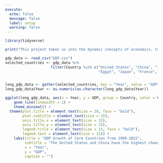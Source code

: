 ```yaml
---
execute: 
  echo: false
  message: false
  label: setup
  warning: false
---
```



```r
library(tidyverse)
```

```r
print("This project takes us into the dynamic concepts of economics, to chart the course of global GDP growth rates from the years 1999 to 2022. Because of RStudio, it is possible to  transform raw data into a narrative that reflects past economic trends, as well as help in forecasting future possibilities. The graph below is a visualizations which brings clarity to complex economic concepts, making them accessible to anyone. ")
```



```r
gdp_data <- read_csv("GDP.csv")
selected_countries <- gdp_data %>%
                     filter(Country %in% c("United States", "China", "India", "Germany", "Indonesia",
                                           "Egypt", "Japan", "France", "United Kingdom", "Canada"))


long_gdp_data <- gather(selected_countries, key = "Year", value = "GDP", -Country)
long_gdp_data$Year <- as.numeric(as.character(long_gdp_data$Year))

ggplot(long_gdp_data, aes(x = Year, y = GDP, group = Country, color = Country)) +
    geom_line(linewidth = 1) +
    theme_minimal() +
  theme(plot.title = element_text(size = 20, face = "bold"),
        plot.subtitle = element_text(size = 15),
        axis.title.x = element_text(size = 15),
        axis.title.y = element_text(size = 15),
        legend.title = element_text(size = 15, face = "bold"),
        legend.text = element_text(size = 12)) +
    labs(title = "GDP Growth of Core Countries from 1999-2022",
         subtitle = "The United States and China have the highest change in GDP",
         x = "Year",
         y = "GDP", 
         caption = "")
```


